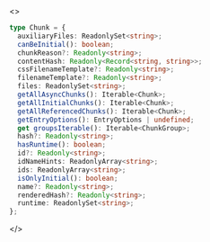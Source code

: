 <>

```ts
type Chunk = {
  auxiliaryFiles: ReadonlySet<string>;
  canBeInitial(): boolean;
  chunkReason?: Readonly<string>;
  contentHash: Readonly<Record<string, string>>;
  cssFilenameTemplate?: Readonly<string>;
  filenameTemplate?: Readonly<string>;
  files: ReadonlySet<string>;
  getAllAsyncChunks(): Iterable<Chunk>;
  getAllInitialChunks(): Iterable<Chunk>;
  getAllReferencedChunks(): Iterable<Chunk>;
  getEntryOptions(): EntryOptions | undefined;
  get groupsIterable(): Iterable<ChunkGroup>;
  hash?: Readonly<string>;
  hasRuntime(): boolean;
  id?: Readonly<string>;
  idNameHints: ReadonlyArray<string>;
  ids: ReadonlyArray<string>;
  isOnlyInitial(): boolean;
  name?: Readonly<string>;
  renderedHash?: Readonly<string>;
  runtime: ReadonlySet<string>;
};
```

</>
